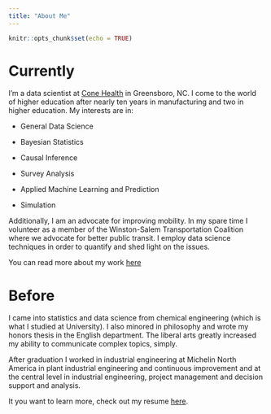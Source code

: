 ```yaml
---
title: "About Me"
---
```


```r
knitr::opts_chunk$set(echo = TRUE)
```

# Currently

I'm a data scientist at [Cone Health](https://www.conehealth.com/) in Greensboro, NC. I come to the world of higher education after nearly ten years in manufacturing and two in higher education. My interests are in: 

* General Data Science

* Bayesian Statistics

* Causal Inference

* Survey Analysis

* Applied Machine Learning and Prediction

* Simulation

Additionally, I am an advocate for improving mobility. In my spare time I volunteer as a member of the Winston-Salem Transportation Coalition where we advocate for better public transit. I employ data science techniques in order to quantify and shed light on the issues. 

You can read more about my work [here](presentations.html)

# Before

I came into statistics and data science from chemical engineering (which is what I studied at University). I also minored in philosophy and wrote my honors thesis in the English department. The liberal arts greatly increased my ability to communicate complex topics, simply. 

After graduation I worked in industrial engineering at Michelin North America in plant industrial engineering and continuous improvement and at the central level in industrial engineering, project management and decision support and analysis.

It you want to learn more, check out my resume [here](docs/dewittresume.pdf).
